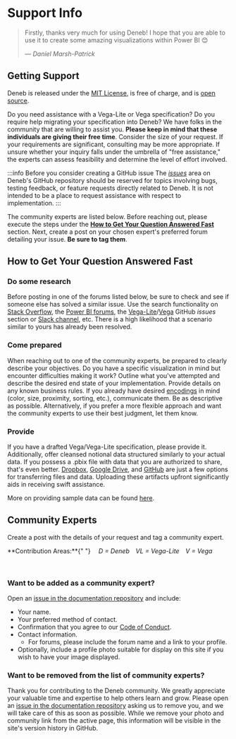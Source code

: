
# Support Info

> Firstly, thanks very much for using Deneb! I hope that you are able to use it to create some amazing visualizations within Power BI 😊
>
> — _Daniel Marsh-Patrick_

## Getting Support

Deneb is released under the [MIT License](https://en.wikipedia.org/wiki/MIT_License), is free of charge, and is [open source](https://github.com/deneb-viz/deneb).

Do you need assistance with a Vega-Lite or Vega specification? Do you require help migrating your specification into Deneb? We have folks in the community that are willing to assist you. **Please keep in mind that these individuals are giving their free time**. Consider the size of your request. If your requirements are significant, consulting may be more appropriate. If unsure whether your inquiry falls under the umbrella of "free assistance," the experts can assess feasibility and determine the level of effort involved.

:::info Before you consider creating a GitHub issue
The [_issues_](https://github.com/deneb-viz/deneb/issues) area on Deneb's GitHub repository should be reserved for topics involving bugs, testing feedback, or feature requests directly related to Deneb. It is not intended to be a place to request assistance with respect to implementation.
:::

The community experts are listed below. Before reaching out, please execute the steps under the **[How to Get Your Question Answered Fast](#how-to-get-your-question-answered-fast)** section. Next, create a post on your chosen expert's preferred forum detailing your issue. **Be sure to tag them**.

## How to Get Your Question Answered Fast

### Do some research

Before posting in one of the forums listed below, be sure to check and see if someone else has solved a similar issue. Use the search functionality on [Stack Overflow](https://stackoverflow.com/), the [Power BI forums](https://community.fabric.microsoft.com/t5/Power-BI-forums/ct-p/powerbi), the [Vega-Lite](https://github.com/vega/vega-lite/issues)/[Vega](https://github.com/vega/vega/) GitHub _issues_ section or [Slack channel](https://bit.ly/join-vega-slack-2020), etc. There is a high likelihood that a scenario similar to yours has already been resolved.

### Come prepared

When reaching out to one of the community experts, be prepared to clearly describe your objectives. Do you have a specific visualization in mind but encounter difficulties making it work? Outline what you've attempted and describe the desired end state of your implementation. Provide details on any known business rules. If you already have desired [encodings](https://medium.com/@sophiewarnes/whats-visual-encoding-in-data-viz-and-why-is-it-important-7406bc88b4b4) in mind (color, size, proximity, sorting, etc.), communicate them. Be as descriptive as possible. Alternatively, if you prefer a more flexible approach and want the community experts to use their best judgment, let them know.

### Provide

If you have a drafted Vega/Vega-Lite specification, please provide it. Additionally, offer cleansed notional data structured similarly to your actual data. If you possess a .pbix file with data that you are authorized to share, that's even better. [Dropbox](https://www.dropbox.com/), [Google Drive](https://drive.google.com/), and [GitHub](https://github.com/) are just a few options for transferring files and data. Uploading these artifacts upfront significantly aids in receiving swift assistance.

More on providing sample data can be found [here](https://community.powerbi.com/t5/Community-Blog/How-to-provide-sample-data-in-the-Power-BI-Forum/ba-p/963216).

## Community Experts

Create a post with the details of your request and tag a community expert.

<div className="community-experts-contribution-key">
  **Contribution Areas:**{" "}
  <em>&emsp;D = Deneb&emsp;VL = Vega-Lite&emsp;V = Vega</em>
</div>

<SupportContainer />

‎
‎

### Want to be added as a community expert?

Open an [issue in the documentation repository](https://github.com/deneb-viz/deneb-viz.github.io/issues) and include:

- Your name.
- Your preferred method of contact.
- Confirmation that you agree to our [Code of Conduct](https://github.com/deneb-viz/.github?tab=coc-ov-file).
- Contact information.
  - For forums, please include the forum name and a link to your profile.
- Optionally, include a profile photo suitable for display on this site if you wish to have your image displayed.

### Want to be removed from the list of community experts?

Thank you for contributing to the Deneb community. We greatly appreciate your valuable time and expertise to help others learn and grow. Please open an [issue in the documentation repository](https://github.com/deneb-viz/deneb-viz.github.io/issues) asking us to remove you, and we will take care of this as soon as possible. While we remove your photo and community link from the active page, this information will be visible in the site's version history in GitHub.
